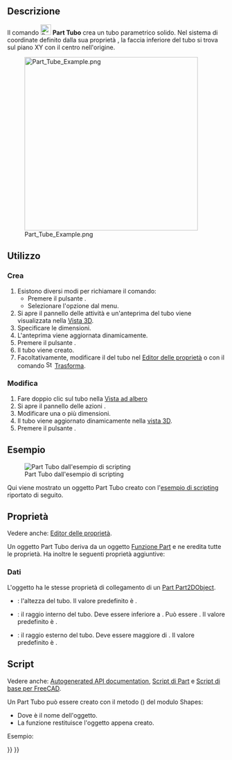 <languages/>

{{Docnav/it
|[[Part_Torus/it|Toro]]
|[[Part_Primitives/it|Primitive]]
|[[Part_Workbench/it|Part]]
|IconL=Part_Torus.svg
|IconR=Part_Primitives.svg
|IconC=Workbench_Part.svg
}}

{{GuiCommand/it
|Name=Part Tube
|Name/it=Part Tubo
|MenuLocation=Parte → Primitive → Crea tubo
|Workbenches=[[Part_Workbench/it|Part]]
|Version=0.19
|SeeAlso=[[Part_Primitives/it|Part Primitive]]
}}

<span id="Description"></span>
==Descrizione==

Il comando [[Image:Part_Tube.svg|24px]] '''Part Tubo''' crea un  tubo parametrico solido. Nel sistema di coordinate definito dalla sua proprietà {{PropertyData|Placement}}, la faccia inferiore del tubo si trova sul piano XY con il centro nell'origine.

[[Image:Part_Tube_Example.png|400px]]

<span id="Usage"></span>
==Utilizzo==

<span id="Create"></span>
=== Crea ===

<div class="mw-translate-fuzzy">
# Esistono diversi modi per richiamare il comando:
#* Premere il pulsante {{Button|[[Image:Part_Tube.svg|16px]] [[Part_Tube/it|Crea tubo]]}}.
#* Selezionare l'opzione {{MenuCommand|Parte → Primitive → [[Image:Part_Tube.svg|16px]] Crea tubo}} dal menu.
# Si apre il pannello delle attività {{MenuCommand|Tubo}} e un'anteprima del tubo viene visualizzata nella [[3D_view/it|Vista 3D]].
# Specificare le dimensioni.
# L'anteprima viene aggiornata dinamicamente.
# Premere il pulsante {{Button|OK}}.
# Il tubo viene creato.
# Facoltativamente, modificare il {{PropertyData|Placement}} del tubo nel [[Property_editor/it|Editor delle proprietà]] o con il comando [[Image:Std_TransformManip.svg|16px]] [[Std_TransformManip/it|Trasforma]].
</div>

<span id="Edit"></span>
=== Modifica ===

<div class="mw-translate-fuzzy">
# Fare doppio clic sul tubo nella [[Tree_view/it|Vista ad albero]]
# Si apre il pannello delle azioni {{MenuCommand|Tubo}}.
# Modificare una o più dimensioni.
# Il tubo viene aggiornato dinamicamente nella [[3D_view/it|vista 3D]].
# Premere il pulsante {{Button|OK}}.
</div>

<span id="Example"></span>
== Esempio ==

[[Image:Part_Tube_Scripting_Example.png|thumb|Part Tubo dall'esempio di scripting]]

Qui viene mostrato un oggetto Part Tubo creato con l'[[#Script|esempio di scripting]] riportato di seguito.

<span id="Properties"></span>
==Proprietà==

Vedere anche: [[Property_editor/it|Editor delle proprietà]].

Un oggetto Part Tubo deriva da un oggetto [[Part_Feature/it|Funzione Part]] e ne eredita tutte le proprietà. Ha inoltre le seguenti proprietà aggiuntive:

<span id="Data"></span>
=== Dati ===

{{TitleProperty|Attachment}}

L'oggetto ha le stesse proprietà di collegamento di un [[Part_Part2DObject/it#Dati|Part Part2DObject]].

{{TitleProperty|Tube}}

* {{PropertyData|Height|Length}}: l'altezza del tubo. Il valore predefinito è {{Value|10mm}}.
* {{PropertyData|Inner Radius|Length}}: il raggio interno del tubo. Deve essere inferiore a {{PropertyData|Outer Radius}}. Può essere {{Value|0}}. Il valore predefinito è {{Value|2mm}}.
* {{PropertyData|Outer Radius|Length}}: il raggio esterno del tubo. Deve essere maggiore di {{PropertyData|Inner Radius}}. Il valore predefinito è {{Value|5mm}}.

<span id="Scripting"></span>
== Script ==

Vedere anche: [https://freecad.github.io/SourceDoc/ Autogenerated API documentation], [[Part_scripting/it|Script di Part]] e [[FreeCAD_Scripting_Basics/it|Script di base per FreeCAD]].

Un Part Tubo può essere creato con il metodo {{Incode|addTube()}} ({{Version/it|0.20}}) del modulo Shapes:

{{Code|code=
tube = Shapes.addTube(FreeCAD.ActiveDocument, "myTube")
}}

* Dove {{Incode|"myTube"}} è il nome dell'oggetto.
* La funzione restituisce l'oggetto appena creato.

Esempio:

{{Code|code=
import FreeCAD as App
from BasicShapes import Shapes

doc = App.activeDocument()

tube = Shapes.addTube(FreeCAD.ActiveDocument, "myTube")
tube.Height = 20
tube.InnerRadius = 2
tube.OuterRadius = 3
tube.Placement = App.Placement(App.Vector(2, 4, 5), App.Rotation(60, 60, 30))

doc.recompute()
}}


{{Docnav/it
|[[Part_Torus/it|Toro]]
|[[Part_Primitives/it|Primitive]]
|[[Part_Workbench/it|Part]]
|IconL=Part_Torus.svg
|IconR=Part_Primitives.svg
|IconC=Workbench_Part.svg
}}

{{Part_Tools_navi{{#translation:}}}}
{{Userdocnavi{{#translation:}}}}